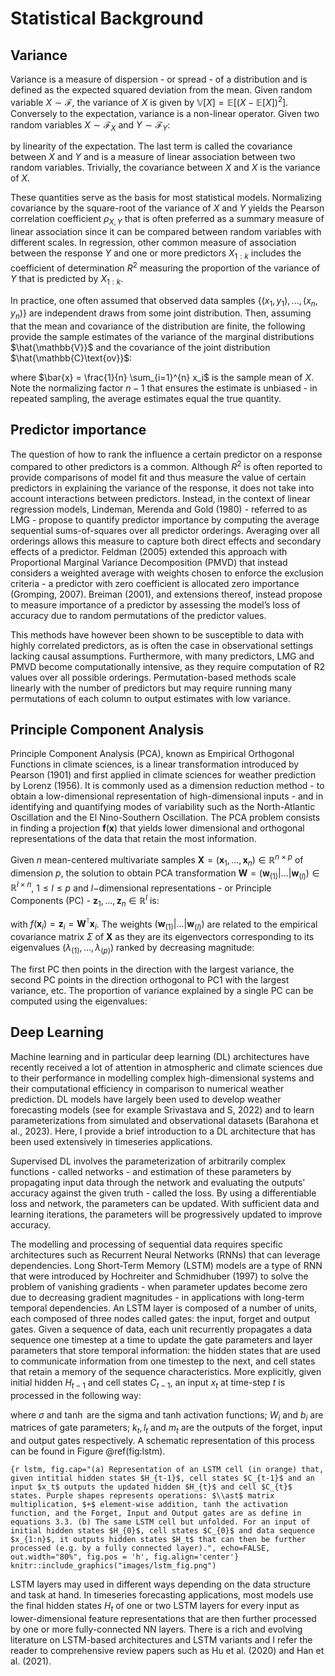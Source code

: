 # Statistical Background

## Variance 

Variance is a measure of dispersion - or spread - of a distribution and is defined as the expected squared deviation from the mean. Given random variable $X \sim \mathcal{F}$, the variance of $X$ is given by $\mathbb{V}[X] = \mathbb{E}\left[ (X-\mathbb{E}[X])^2 \right]$. Conversely to the expectation, variance is a non-linear operator. Given two random variables $X \sim \mathcal{F}_X$ and $Y \sim \mathcal{F}_Y$: 
\begin{equation}
\begin{aligned}
\mathbb{V}[X+Y] & = \mathbb{E}\left[ (X+Y - \mathbb{E}[X+Y])^2\right] \\
& = \mathbb{E} \left[ (X - \mathbb{E}[X])^2\right] + \mathbb{E} \left[ (Y - \mathbb{E}[Y])^2\right] + 2 \, \mathbb{E}\left[ (X - \mathbb{E}[X])(Y-\mathbb{E}[Y]) \right] \\
& = \mathbb{V}[X] + \mathbb{V}[Y] + 2 \, \mathbb{C}\text{ov}[X,Y]
\end{aligned}
(\#eq:vardef)
\end{equation}

by linearity of the expectation. The last term is called the covariance between $X$ and $Y$ and is a measure of linear association between two random variables. Trivially, the covariance between $X$ and $X$ is the variance of $X$.

These quantities serve as the basis for most statistical models. Normalizing covariance by the square-root of the variance of $X$ and $Y$ yields the Pearson correlation coefficient $\rho_{X,Y}$ that is often preferred as a summary measure of linear association since it can be compared between random variables with different scales. In regression, other common measure of association between the response $Y$ and one or more predictors $X_{1:k}$ includes the coefficient of determination $R^2$ measuring the proportion of the variance of $Y$ that is predicted by $X_{1:k}$.

In practice, one often assumed that observed data samples $\{(x_{1},y_{1}),...,(x_n,y_n)\}$ are independent draws from some joint distribution. Then, assuming that the mean and covariance of the distribution are finite, the following provide the sample estimates of the variance of the marginal distributions $\hat{\mathbb{V}}$ and the covariance of the joint distribution $\hat{\mathbb{C}\text{ov}}$:

\begin{equation}
\begin{aligned}
\hat{\mathbb{V}}[\{x_{1:n}\}] &= \frac{1}{n-1} \sum_{i=1}^n \left( x_i - \bar{x} \right)^2 \\
\hat{\mathbb{C}\text{ov}}[\{x_{1:n}\},\{y_{1:n}\}] &= \frac{1}{n-1} \sum_{i=1}^n ( x_i - \bar{x})(y_i - \bar{y})
\end{aligned}
(\#eq:samplevar)
\end{equation}

where $\bar{x} = \frac{1}{n} \sum_{i=1}^{n} x_i$ is the sample mean of $X$. Note the normalizing factor $n-1$ that ensures the estimate is unbiased - in repeated sampling, the average estimates equal the true quantity. 

## Predictor importance

The question of how to rank the influence a certain predictor on a response compared to other predictors is a common. Although $R^2$ is often reported to provide comparisons of model fit and thus measure the value of certain predictors in explaining the variance of the response, it does not take into account interactions between predictors. Instead, in the context of linear regression models, Lindeman, Merenda and Gold (1980) - referred to as LMG - propose to quantify predictor importance by computing the average sequential sums-of-squares over all predictor orderings. Averaging over all orderings allows this measure to capture both direct effects and secondary effects of a predictor. Feldman (2005) extended this approach with Proportional Marginal Variance Decomposition (PMVD) that instead considers a weighted average with weights chosen to enforce the exclusion criteria - a predictor with zero coefficient is allocated zero importance (Gromping, 2007). Breiman (2001), and extensions thereof, instead propose to measure importance of a predictor by assessing the model's loss of accuracy due to random permutations of the predictor values. 

This methods have however been shown to be susceptible to data with highly correlated predictors, as is often the case in observational settings lacking causal assumptions. Furthermore, with many predictors, LMG and PMVD become computationally intensive, as they require computation of R2 values over all possible orderings. Permutation-based methods scale linearly with the number of predictors but may require running many permutations of each column to output estimates with low variance.

## Principle Component Analysis

Principle Component Analysis (PCA), known as Empirical Orthogonal Functions in climate sciences, is a linear transformation introduced by Pearson (1901) and first applied in climate sciences for weather prediction by Lorenz (1956). It is commonly used as a dimension reduction method - to obtain a low-dimensional representation of high-dimensional inputs - and in identifying and quantifying modes of variability such as the North-Atlantic Oscillation and the El Nino-Southern Oscillation. The PCA problem consists in finding a projection $\mathbf{f}(\mathbf{x})$ that yields lower dimensional and orthogonal representations of the data that retain the most information.

Given $n$ mean-centered multivariate samples $\mathbf{X} = (\mathbf{x}_1, ..., \mathbf{x}_n) \in \mathbb{R}^{n \times p}$ of dimension $p$, the solution to obtain PCA transformation $\mathbf{W} = (\mathbf{w}_{(1)} | ... | \mathbf{w}_{(l)} ) \in \mathbb{R}^{l \times n}$, $1 \leq l \leq p$ and $l-$dimensional representations - or Principle Components (PC) - $\mathbf{z}_1, ..., \mathbf{z}_{n} \in \mathbb{R}^l$ is:

\begin{equation}
(\mathbf{W}, \mathbf{z}_1, ..., \mathbf{z}_{n}) = \argmin_{\mathbf{W}^{\intercal}\mathbf{W}=\mathbf{I}_l,\mathbf{z}} \, \sum_{i=1}^n \left|\left| \mathbf{W}\mathbf{z}_i - \mathbf{x}_i \right|\right|^2_2
(\#eq:pcatrans)
\end{equation}

with $f(\mathbf{x}_i) = \mathbf{z}_i = \mathbf{W}^{\intercal} \mathbf{x}_i$. The weights $(\mathbf{w}_{(1)} | ... | \mathbf{w}_{(l)} )$ are related to the empirical covariance matrix $\Sigma$ of $\mathbf{X}$ as they are its eigenvectors corresponding to its eigenvalues $(\lambda_{(1)}, ..., \lambda_{(p)})$ ranked by decreasing magnitude: 

\begin{equation}
\Sigma = \sum_{i=1}^p \lambda_{(i)} \mathbf{w}_i \mathbf{w}_i^{\intercal} 
(\#eq:pcacov)
\end{equation}

The first PC then points in the direction with the largest variance, the second PC points in the direction orthogonal to PC1 with the largest variance, etc. The proportion of variance explained by a single PC can be computed using the eigenvalues: 

\begin{equation}
\text{\% explained variance}(\text{PC}i) = \frac{\lambda_(i)}{\lambda_{(1)}+...+\lambda_{(p)}}
(\#eq:pcaexplvar)
\end{equation}

## Deep Learning

Machine learning and in particular deep learning (DL) architectures have recently received a lot of attention in atmospheric and climate sciences due to their performance in modelling complex high-dimensional systems and their computational efficiency in comparison to numerical weather prediction. DL models have largely been used to develop weather forecasting models (see for example Srivastava and S, 2022) and to learn parameterizations from simulated and observational datasets (Barahona et al., 2023). Here, I provide a brief introduction to a DL architecture that has been used extensively in timeseries applications. 

Supervised DL involves the parameterization of arbitrarily complex functions - called networks - and estimation of these parameters by propagating input data through the network and evaluating the outputs' accuracy against the given truth - called the loss. By using a differentiable loss and network, the parameters can be updated. With sufficient data and learning iterations, the parameters will be progressively updated to improve accuracy. 

The modelling and processing of sequential data requires specific architectures such as Recurrent Neural Networks (RNNs) that can leverage dependencies. Long Short-Term Memory (LSTM) models are a type of RNN that were introduced by Hochreiter and Schmidhuber (1997) to solve the problem of vanishing gradients - when parameter updates become zero due to decreasing gradient magnitudes - in applications with long-term temporal dependencies. An LSTM layer is composed of a number of units, each composed of three nodes called gates: the input, forget and output gates. Given a sequence of data, each unit recurrently propagates a data sequence one timestep at a time to update the gate parameters and layer parameters that store temporal information: the hidden states that are used to communicate information from one timestep to the next, and cell states that retain a memory of the sequence characteristics. More explicitly, given initial hidden $H_{t-1}$ and cell states $C_{t-1}$, an input $x_t$ at time-step $t$ is processed in the following way:

\begin{equation}
  \begin{aligned}
    k_t &= \sigma \left( W_k \cdot [H_{t-1}, x_t] + b_k \right) \\
    l_t &= \sigma \left( W_l \cdot [H_{t-1}, x_t] + b_l\right) \\
    \tilde{C}_t &= \tanh \left( W_{\tilde{C}} \cdot [ H_{t-1}, x_t ] + b_{\tilde{C}}\right) \\
    C_t &= k_t \ast C_{t-1} + l_{t} \ast \tilde{C}_t \\
    m_t &= \sigma \left( W_m \cdot [H_{t-1}, x_t] + b_m\right) \\
    H_t &= m_t \ast \tanh (C_t)
  \end{aligned}
(\#eq:lstm)
\end{equation}

where $\sigma$ and $\tanh$ are the sigma and tanh activation functions; $W_i$ and $b_i$ are matrices of gate parameters; $k_t,l_t$ and $m_t$ are the outputs of the forget, input and output gates respectively. A schematic representation of this process can be found in Figure \@ref(fig:lstm). 

```{r lstm, fig.cap="(a) Representation of an LSTM cell (in orange) that, given intitial hidden states $H_{t-1}$, cell states $C_{t-1}$ and an input $x_t$ outputs the updated hidden $H_{t}$ and cell $C_{t}$ states. Purple shapes represents operations: $\\ast$ matrix multiplication, $+$ element-wise addition, tanh the activation function, and the Forget, Input and Output gates are as define in equations 3.3. (b) The same LSTM cell but unfolded. For an input of initial hidden states $H_{0}$, cell states $C_{0}$ and data sequence $x_{1:n}$, it outputs hidden states $H_t$ that can then be further processed (e.g. by a fully connected layer).", echo=FALSE, out.width="80%", fig.pos = 'h', fig.align='center'}
knitr::include_graphics("images/lstm_fig.png")
```

LSTM layers may used in different ways depending on the data structure and task at hand. In timeseries forecasting applications, most models use the final hidden states $H_t$ of one or two LSTM layers for every input as lower-dimensional feature representations that are then further processed by one or more fully-connected NN layers. There is a rich and evolving literature on LSTM-based architectures and LSTM variants and I refer the reader to comprehensive review papers such as Hu et al. (2020) and Han et al. (2021).